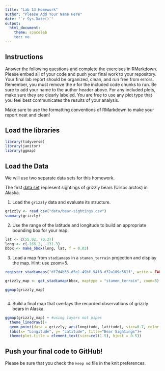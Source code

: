```yaml
---
title: "Lab 13 Homework"
author: "Please Add Your Name Here"
date: "`r Sys.Date()`"
output:
  html_document:
    theme: spacelab
    toc: no
---
```


## Instructions
Answer the following questions and complete the exercises in RMarkdown. Please embed all of your code and push your final work to your repository. Your final lab report should be organized, clean, and run free from errors. Remember, you must remove the `#` for the included code chunks to run. Be sure to add your name to the author header above. For any included plots, make sure they are clearly labeled. You are free to use any plot type that you feel best communicates the results of your analysis.  

Make sure to use the formatting conventions of RMarkdown to make your report neat and clean!  

## Load the libraries  
```r
library(tidyverse)
library(janitor)
library(ggmap)
``` 

## Load the Data
We will use two separate data sets for this homework.  

The first [data set](https://rcweb.dartmouth.edu/~f002d69/workshops/index_rspatial.html) represent sightings of grizzly bears (Ursos arctos) in Alaska.  

1. Load the `grizzly` data and evaluate its structure.  
```r
grizzly <- read_csv("data/bear-sightings.csv")
summary(grizzly)
```

2. Use the range of the latitude and longitude to build an appropriate bounding box for your map.  
```r
lat <- c(55.02, 70.37)
long <- c(-166.2, -131.3)
bbox <- make_bbox(long, lat, f = 0.03)
```

3. Load a map from `stadiamaps` in a `stamen_terrain` projection and display the map. Hint: use zoom=5. 
```r
register_stadiamaps("df7d4b33-d5e1-49bf-94f8-d32a109c561f", write = FALSE)
```

```r
grizzly_map <- get_stadiamap(bbox, maptype = "stamen_terrain", zoom=5)
```

```r
ggmap(grizzly_map)
```

```r

```

4. Build a final map that overlays the recorded observations of grizzly bears in Alaska.  
```r
ggmap(grizzly_map) + #using layers not pipes
  theme_linedraw()+
  geom_point(data = grizzly, aes(longitude, latitude), size=0.7, color = "red") +
  labs(x= "Longitude", y= "Latitude", title="Bear Sightings")+
  theme(plot.title = element_text(size=rel(1.5), hjust = 0.5))
```

## Push your final code to GitHub!
Please be sure that you check the `keep md` file in the knit preferences. 